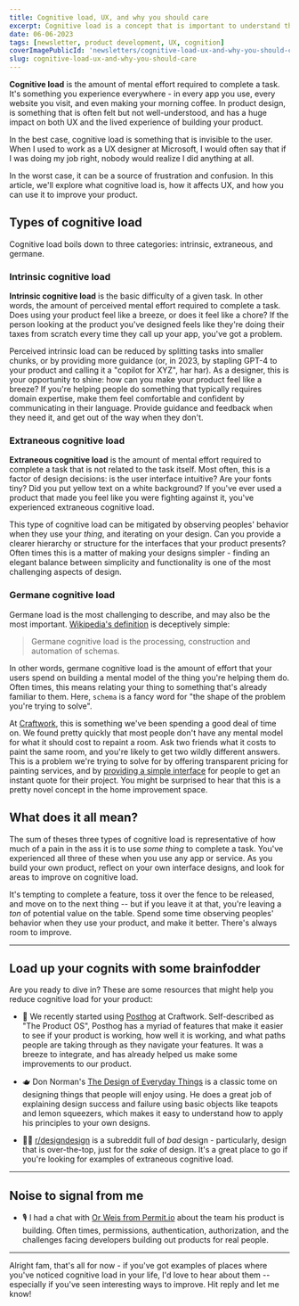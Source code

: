 ```yaml
---
title: Cognitive load, UX, and why you should care
excerpt: Cognitive load is a concept that is important to understand that is often overlooked, and has a huge impact on both UX and the lived experience of building your product.
date: 06-06-2023
tags: [newsletter, product development, UX, cognition]
coverImagePublicId: 'newsletters/cognitive-load-ux-and-why-you-should-care/cover'
slug: cognitive-load-ux-and-why-you-should-care
---
```



**Cognitive load** is the amount of mental effort required to complete a task. It's something you experience everywhere - in every app you use, every website you visit, and even making your morning coffee. In product design, is something that is often felt but not well-understood, and has a huge impact on both UX and the lived experience of building your product.

In the best case, cognitive load is something that is invisible to the user. When I used to work as a UX designer at Microsoft, I would often say that if I was doing my job right, nobody would realize I did anything at all.

In the worst case, it can be a source of frustration and confusion. In this article, we'll explore what cognitive load is, how it affects UX, and how you can use it to improve your product.

## Types of cognitive load

Cognitive load boils down to three categories: intrinsic, extraneous, and germane.

### Intrinsic cognitive load

**Intrinsic cognitive load** is the basic difficulty of a given task. In other words, the amount of perceived mental effort required to complete a task. Does using your product feel like a breeze, or does it feel like a chore? If the person looking at the product you've designed feels like they're doing their taxes from scratch every time they call up your app, you've got a problem.

Perceived intrinsic load can be reduced by splitting tasks into smaller chunks, or by providing more guidance (or, in 2023, by stapling GPT-4 to your product and calling it a "copilot for XYZ", har har). As a designer, this is your opportunity to shine: how can you make your product feel like a breeze? If you're helping people do something that typically requires domain expertise, make them feel comfortable and confident by communicating in their language. Provide guidance and feedback when they need it, and get out of the way when they don't.

### Extraneous cognitive load

**Extraneous cognitive load** is the amount of mental effort required to complete a task that is not related to the task itself. Most often, this is a factor of design decisions: is the user interface intuitive? Are your fonts tiny? Did you put yellow text on a white background? If you've ever used a product that made you feel like you were fighting against it, you've experienced extraneous cognitive load.

This type of cognitive load can be mitigated by observing peoples' behavior when they use your _thing_, and iterating on your design. Can you provide a clearer hierarchy or structure for the interfaces that your product presents? Often times this is a matter of making your designs simpler - finding an elegant balance between simplicity and functionality is one of the most challenging aspects of design.

### Germane cognitive load

Germane load is the most challenging to describe, and may also be the most important. [Wikipedia's definition](https://en.wikipedia.org/wiki/Cognitive_load#Germane) is deceptively simple:

> Germane cognitive load is the processing, construction and automation of schemas.

In other words, germane cognitive load is the amount of effort that your users spend on building a mental model of the thing you're helping them do. Often times, this means relating your thing to something that's already familiar to them. Here, `schema` is a fancy word for "the shape of the problem you're trying to solve".

At [Craftwork](https://craftwork.com), this is something we've been spending a good deal of time on. We found pretty quickly that most people don't have any mental model for what it should cost to repaint a room. Ask two friends what it costs to paint the same room, and you're likely to get two wildly different answers. This is a problem we're trying to solve for by offering transparent pricing for painting services, and by [providing a simple interface](https://craftwork.com/estimate) for people to get an instant quote for their project. You might be surprised to hear that this is a pretty novel concept in the home improvement space.

## What does it all mean?

The sum of theses three types of cognitive load is representative of how much of a pain in the ass it is to use _some thing_ to complete a task. You've experienced all three of these when you use any app or service. As you build your own product, reflect on your own interface designs, and look for areas to improve on cognitive load.

It's tempting to complete a feature, toss it over the fence to be released, and move on to the next thing -- but if you leave it at that, you're leaving a _ton_ of potential value on the table. Spend some time observing peoples' behavior when they use your product, and make it better. There's always room to improve.

---

## Load up your cognits with some brainfodder

Are you ready to dive in? These are some resources that might help you reduce cognitive load for your product:

- 🐗 We recently started using [Posthog](https://posthog.com/blog/using-posthog) at Craftwork. Self-described as "The Product OS", Posthog has a myriad of features that make it easier to see if your product is working, how well it is working, and what paths people are taking through as they navigate your features. It was a breeze to integrate, and has already helped us make some improvements to our product.

- 🫖 Don Norman's [The Design of Everyday Things](https://amzn.to/3Cgn5XG) is a classic tome on designing things that people will enjoy using. He does a great job of explaining design success and failure using basic objects like teapots and lemon squeezers, which makes it easy to understand how to apply his principles to your own designs.

- 🧑‍🎨 [r/designdesign](https://www.reddit.com/r/designdesign) is a subreddit full of _bad_ design - particularly, design that is over-the-top, just for the _sake_ of design. It's a great place to go if you're looking for examples of extraneous cognitive load.

---

## Noise to signal from me

- 🎙️ I had a chat with [Or Weis from Permit.io](https://apisyouwonthate.com/podcast/permissions-are-the-gift-that-keep-on-giving-with-or-weis-from-permit-io/) about the team his product is building. Often times, permissions, authentication, authorization, and the challenges facing developers building out products for real people.

---

Alright fam, that's all for now - if you've got examples of places where you've noticed cognitive load in your life, I'd love to hear about them -- especially if you've seen interesting ways to improve. Hit reply and let me know!
